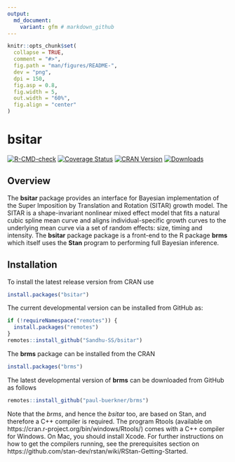```yaml
---
output:
  md_document:
    variant: gfm # markdown_github
---
```



```r
knitr::opts_chunk$set(
  collapse = TRUE,
  comment = "#>",
  fig.path = "man/figures/README-",
  dev = "png",
  dpi = 150,
  fig.asp = 0.8,
  fig.width = 5,
  out.width = "60%",
  fig.align = "center"
)
```


# bsitar

[![R-CMD-check](https://github.com/Sandhu-SS/bsitar/workflows/R-CMD-check/badge.svg)](https://github.com/Sandhu-SS/bsitar/actions)
[![Coverage Status](https://codecov.io/github/Sandhu-SS/bsitar/coverage.svg?branch=main)](https://app.codecov.io/github/Sandhu-SS/bsitar?branch=main)
[![CRAN Version](https://www.r-pkg.org/badges/version/bsitar)](https://cran.r-project.org/package=bsitar)
[![Downloads](https://cranlogs.r-pkg.org/badges/bsitar?color=brightgreen)](https://CRAN.R-project.org/package=bsitar)


## Overview

The **bsitar** package provides an interface for Bayesian implementation of the
Super Imposition by Translation and Rotation (SITAR) growth model. The SITAR is
a shape-invariant nonlinear mixed effect model that fits a natural cubic spline
mean curve and aligns individual-specific growth curves to the underlying mean
curve via a set of random effects: size, timing and intensity. The
**bsitar** package package is a front-end to the R package **brms** which itself uses the **Stan** program to performing full Bayesian inference.


## Installation

To install the latest release version from CRAN use

```r
install.packages("bsitar")
```

The current developmental version can be installed from GitHub as:

```r
if (!requireNamespace("remotes")) {
  install.packages("remotes")
}
remotes::install_github("Sandhu-SS/bsitar")
```

The **brms** package can be installed from the CRAN 

```r
install.packages("brms")
```

The latest developmental version of **brms** can be downloaded from GitHub as follows

```r
remotes::install_github("paul-buerkner/brms")
```


Note that the *brms*, and hence the *bsitar* too, are based on Stan, and therefore a C++ compiler is required. The program Rtools
(available on https://cran.r-project.org/bin/windows/Rtools/) comes with a C++
compiler for Windows. On Mac, you should install Xcode. For further instructions
on how to get the compilers running, see the prerequisites section on
https://github.com/stan-dev/rstan/wiki/RStan-Getting-Started.


